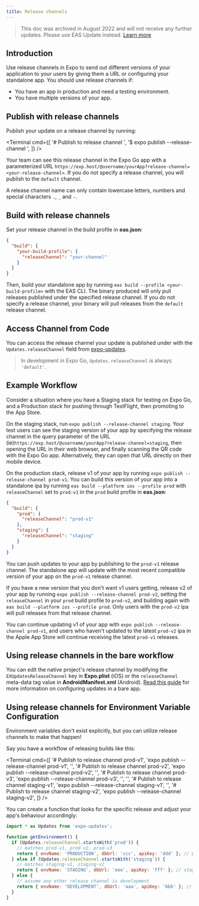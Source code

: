 ```yaml
---
title: Release channels
---
```



> This doc was archived in August 2022 and will not receive any further updates. Please use EAS Update instead. [Learn more](/eas-update/introduction)

## Introduction

Use release channels in Expo to send out different versions of your application to your users by giving them a URL or configuring your standalone app. You should use release channels if:

- You have an app in production and need a testing environment.
- You have multiple versions of your app.

## Publish with release channels

Publish your update on a release channel by running:

<Terminal
  cmd={[
    '# Publish to release channel <your-channel>',
    '$ expo publish --release-channel <your-channel>',
  ]}
/>

Your team can see this release channel in the Expo Go app with a parameterized URL `https://exp.host/@username/yourApp?release-channel=<your-release-channel>`. If you do not specify a release channel, you will publish to the `default` channel.

A release channel name can only contain lowercase letters, numbers and special characters `.`, `_` and `-`.

## Build with release channels

Set your release channel in the build profile in **eas.json**:

```json
{
  "build": {
    "your-build-profile": {
      "releaseChannel": "your-channel"
    }
  }
}
```

Then, build your standalone app by running `eas build --profile <your-build-profile>` with the EAS CLI. The binary produced will only pull releases published under the specified release channel. If you do not specify a release channel, your binary will pull releases from the `default` release channel.

## Access Channel from Code

You can access the release channel your update is published under with the `Updates.releaseChannel` field from [expo-updates](/versions/latest/sdk/updates.mdx).

> In development in Expo Go, `Updates.releaseChannel` is always `'default'`.

## Example Workflow

Consider a situation where you have a Staging stack for testing on Expo Go, and a Production stack for pushing through TestFlight, then promoting to the App Store.

On the staging stack, run `expo publish --release-channel staging`. Your test users can see the staging version of your app by specifying the release channel in the query parameter of the URL (ie)`https://exp.host/@username/yourApp?release-channel=staging`, then opening the URL in their web browser, and finally scanning the QR code with the Expo Go app. Alternatively, they can open that URL directly on their mobile device.

On the production stack, release v1 of your app by running `expo publish --release-channel prod-v1`. You can build this version of your app into a standalone ipa by running `eas build --platform ios --profile prod` with `releaseChannel` set to `prod-v1` in the `prod` build profile in **eas.json**:

```json
{
  "build": {
    "prod": {
      "releaseChannel": "prod-v1"
    },
    "staging": {
      "releaseChannel": "staging"
    }
  }
}
```

You can push updates to your app by publishing to the `prod-v1` release channel. The standalone app will update with the most recent compatible version of your app on the `prod-v1` release channel.

If you have a new version that you don't want v1 users getting, release v2 of your app by running `expo publish --release-channel prod-v2`, setting the `releaseChannel` in your `prod` build profile to `prod-v2`, and building again with `eas build --platform ios --profile prod`. Only users with the `prod-v2` ipa will pull releases from that release channel.

You can continue updating v1 of your app with `expo publish --release-channel prod-v1`, and users who haven't updated to the latest `prod-v2` ipa in the Apple App Store will continue receiving the latest `prod-v1` releases.

## Using release channels in the bare workflow

You can edit the native project's release channel by modifying the `EXUpdatesReleaseChannel` key in **Expo.plist** (iOS) or the `releaseChannel` meta-data tag value in **AndroidManifest.xml** (Android). [Read this guide](./updating-your-app) for more information on configuring updates in a bare app.

## Using release channels for Environment Variable Configuration

Environment variables don't exist explicitly, but you can utilize release channels to make that happen!

Say you have a workflow of releasing builds like this:

<Terminal
  cmd={[
    '# Publish to release channel prod-v1',
    'expo publish --release-channel prod-v1',
    '',
    '# Publish to release channel prod-v2',
    'expo publish --release-channel prod-v2',
    '',
    '# Publish to release channel prod-v3',
    'expo publish --release-channel prod-v3',
    '',
    '',
    '# Publish to release channel staging-v1',
    'expo publish --release-channel staging-v1',
    '',
    '# Publish to release channel staging-v2',
    'expo publish --release-channel staging-v2',
  ]}
/>

You can create a function that looks for the specific release and adjust your app's behaviour accordingly:

```js
import * as Updates from 'expo-updates';

function getEnvironment() {
  if (Updates.releaseChannel.startsWith('prod')) {
    // matches prod-v1, prod-v2, prod-v3
    return { envName: 'PRODUCTION', dbUrl: 'ccc', apiKey: 'ddd' }; // prod env settings
  } else if (Updates.releaseChannel.startsWith('staging')) {
    // matches staging-v1, staging-v2
    return { envName: 'STAGING', dbUrl: 'eee', apiKey: 'fff' }; // stage env settings
  } else {
    // assume any other release channel is development
    return { envName: 'DEVELOPMENT', dbUrl: 'aaa', apiKey: 'bbb' }; // dev env settings
  }
}
```
